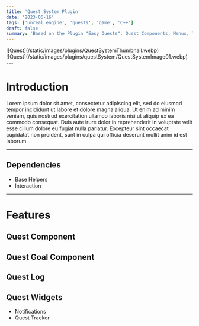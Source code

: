 ```yaml
---
title: 'Quest System Plugin'
date: '2023-06-16'
tags: ['unreal engine', 'quests', 'game', 'C++']
draft: false
summary: 'Based on the Plugin "Easy Quests", Quest Components, Menus, Trackers, Objectives, XP, Credits'
---
```

<div className="flex flex-wrap -mx-2 overflow-hidden xl:-mx-2">
  <div className="my-1 px-2 w-full overflow-hidden xl:my-1 xl:px-2 xl:w-1/2">
    ![Quest](/static/images/plugins/QuestSystemThumbnail.webp)
  </div>
    <div className="my-1 px-2 w-full overflow-hidden xl:my-1 xl:px-2 xl:w-1/2">
    ![Quest](/static/images/plugins/questSystem/QuestSystemImage01.webp)
  </div>
</div>
--- 

# Introduction

Lorem ipsum dolor sit amet, consectetur adipiscing elit, sed do eiusmod tempor incididunt ut labore et dolore magna aliqua. 
Ut enim ad minim veniam, quis nostrud exercitation ullamco laboris nisi ut aliquip ex ea commodo consequat. 
Duis aute irure dolor in reprehenderit in voluptate velit esse cillum dolore eu fugiat nulla pariatur. 
Excepteur sint occaecat cupidatat non proident, sunt in culpa qui officia deserunt mollit anim id est laborum.


--- 

## Dependencies

- Base Helpers
- Interaction

---
# Features

## Quest Component

## Quest Goal Component

## Quest Log

## Quest Widgets 
- Notifications
- Quest Tracker
